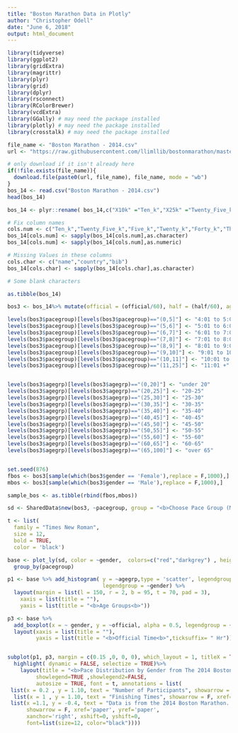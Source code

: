 ```yaml
---
title: "Boston Marathon Data in Plotly"
author: "Christopher Odell"
date: "June 6, 2018"
output: html_document
---
```


```r
library(tidyverse)
library(ggplot2)
library(gridExtra)
library(magrittr)
library(plyr)
library(grid)
library(dplyr)
library(rsconnect)
library(RColorBrewer)
library(vcdExtra)
library(GGally) # may need the package installed
library(plotly) # may need the package installed
library(crosstalk) # may need the package installed

```



```r
file_name <- "Boston Marathon - 2014.csv"
url <- "https://raw.githubusercontent.com/llimllib/bostonmarathon/master/results/2014/results.csv"

# only download if it isn't already here
if(!file.exists(file_name)){
  download.file(paste0(url, file_name), file_name, mode = "wb")
}
bos_14 <- read.csv("Boston Marathon - 2014.csv")
head(bos_14)

bos_14 <- plyr::rename( bos_14,c("X10k" ="Ten_k","X25k" ="Twenty_Five_k","X5k" ="Five_k","X20k" ="Twenty_k","X40k" ="Forty_k","X35k" ="Thirty_Five_k","X30k" = "Thirty_k"))

# Fix column names
cols.num <- c("Ten_k","Twenty_Five_k","Five_k","Twenty_k","Forty_k","Thirty_k","Thirty_Five_k","half")
bos_14[cols.num] <- sapply(bos_14[cols.num],as.character)
bos_14[cols.num] <- sapply(bos_14[cols.num],as.numeric)

# Missing Values in these columns
cols.char <- c("name","country","bib")
bos_14[cols.char] <- sapply(bos_14[cols.char],as.character)

# Some blank characters

as.tibble(bos_14)

bos3 <- bos_14%>% mutate(official = (official/60), half = (half/60), agegrp = cut(bos_14$age, c(0,20,25,30,35,40,45,50,55,60,65,100)), pacegroup = cut(bos_14$pace, c(0,5,6,7,8,9,10,11,25)), gender = ifelse(gender == "F", "Female", "Male")) %>% dplyr::filter(!grepl("W", bib))%>% arrange(gender)

levels(bos3$pacegroup)[levels(bos3$pacegroup)=="(0,5]"] <- "4:01 to 5:00"
levels(bos3$pacegroup)[levels(bos3$pacegroup)=="(5,6]"] <- "5:01 to 6:00"
levels(bos3$pacegroup)[levels(bos3$pacegroup)=="(6,7]"] <- "6:01 to 7:00"
levels(bos3$pacegroup)[levels(bos3$pacegroup)=="(7,8]"] <- "7:01 to 8:00"
levels(bos3$pacegroup)[levels(bos3$pacegroup)=="(8,9]"] <- "8:01 to 9:00"
levels(bos3$pacegroup)[levels(bos3$pacegroup)=="(9,10]"] <- "9:01 to 10:00"
levels(bos3$pacegroup)[levels(bos3$pacegroup)=="(10,11]"] <- "10:01 to 11:00"
levels(bos3$pacegroup)[levels(bos3$pacegroup)=="(11,25]"] <- "11:01 +"


levels(bos3$agegrp)[levels(bos3$agegrp)=="(0,20]"] <- "under 20"
levels(bos3$agegrp)[levels(bos3$agegrp)=="(20,25]"] <- "20-25"
levels(bos3$agegrp)[levels(bos3$agegrp)=="(25,30]"] <- "25-30"
levels(bos3$agegrp)[levels(bos3$agegrp)=="(30,35]"] <- "30-35"
levels(bos3$agegrp)[levels(bos3$agegrp)=="(35,40]"] <- "35-40"
levels(bos3$agegrp)[levels(bos3$agegrp)=="(40,45]"] <- "40-45"
levels(bos3$agegrp)[levels(bos3$agegrp)=="(45,50]"] <- "45-50"
levels(bos3$agegrp)[levels(bos3$agegrp)=="(50,55]"] <- "50-55"
levels(bos3$agegrp)[levels(bos3$agegrp)=="(55,60]"] <- "55-60"
levels(bos3$agegrp)[levels(bos3$agegrp)=="(60,65]"] <- "60-65"
levels(bos3$agegrp)[levels(bos3$agegrp)=="(65,100]"] <- "over 65"


set.seed(876)
fbos <- bos3[sample(which(bos3$gender == 'Female'),replace = F,1000),]
mbos <- bos3[sample(which(bos3$gender == 'Male'),replace = F,1000),]

sample_bos <- as.tibble(rbind(fbos,mbos))

```


```r

sd <- SharedData$new(bos3, ~pacegroup, group = "<b>Choose Pace Group (Minute / Mile)<b>")

t <- list(
  family = "Times New Roman",
  size = 12,
  bold = TRUE,
  color = 'black')

base <- plot_ly(sd, color = ~gender,  colors=c("red","darkgrey") , height = 400, hoverinfo = "none" ) %>%
  group_by(pacegroup)

p1 <- base %>% add_histogram( y = ~agegrp,type = 'scatter', legendgroup = "1st",
                              legendgroup = ~gender) %>%
  layout(margin = list(l = 150, r = 2, b = 95, t = 70, pad = 3),
    xaxis = list(title = ""),
    yaxis = list(title = "<b>Age Groups<b>"))

p3 <- base %>%
  add_boxplot(x = ~ gender, y = ~official, alpha = 0.5, legendgroup = ~gender, showlegend = FALSE, name = c("Female", "Male")) %>%
  layout(xaxis = list(title = ""),
         yaxis = list(title = "<b>Official Time<b>",ticksuffix= " Hr"))


subplot(p1, p3, margin = c(0.15 ,0, 0, 0), which_layout = 1, titleX = TRUE, titleY = TRUE)%>%
  highlight( dynamic = FALSE, selectize = TRUE)%>%
    layout(title = "<b>Pace Distribution by Gender from The 2014 Boston Marathon<b>",titlefont=list(size=22), 
         showlegend=TRUE ,showlegend2=FALSE,
         autosize = TRUE, font = t, annotations = list(
 list(x = 0.2 , y = 1.10, text = "Number of Participants", showarrow = F, xref='paper', yref='paper'),
  list(x = 1 , y = 1.10, text = "Finishing Times", showarrow = F, xref='paper', yref='paper'),
 list(x =1.1, y = -0.4, text = "Data is from the 2014 Boston Marathon. We can see a shift in age by gender, and the spread of overall\n performance by pace groups. Select a pace group, and see the impact each group has on male and female performance.",
      showarrow = F, xref='paper', yref='paper', 
      xanchor='right', xshift=0, yshift=0,
      font=list(size=12, color="black"))))



```









